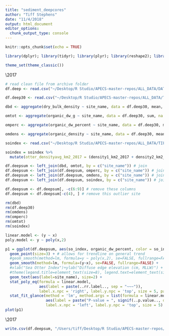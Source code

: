 ```yaml
---
title: "sediment_deepcores"
author: "Tiff Stephens"
date: "11/4/2018"
output: html_document
editor_options: 
  chunk_output_type: console
---
```


```r
knitr::opts_chunk$set(echo = TRUE)
```

```r
library(dplyr); library(tidyr); library(plyr); library(reshape2); library(lubridate); library(ggplot2); library(DT); library(leaflet); library(htmlwidgets); library(htmltools); library(shiny); library(mapview); library(sp); library(sf); library(knitr); library(cowplot); library(ggpmisc); library(DT); library(plyr); library(magick)

theme_set(theme_classic())
```




\2017 
\data
```r
# read clean file from archive folder
df.deep <- read.csv("~/Desktop/R Studio/APECS-master-repos/ALL_DATA/DATA_ARCHIVING/2017/sediment_matter_2017/sediment_matter_2017_CLEANDATA.csv", stringsAsFactors = FALSE, header = TRUE)

df.deep30 <- read.csv("~/Desktop/R Studio/APECS-master-repos/ALL_DATA/TIFF_sediment/depth_30cm.csv", stringsAsFactors = FALSE, header = TRUE)
```

```r
dbd <- aggregate(dry_bulk_density ~ site_name, data = df.deep30, mean, na.rm = TRUE) # calculate mean dry bulk density per site

omtot <- aggregate(organic_dw_g ~ site_name, data = df.deep30, sum, na.rm = TRUE) # calculate mean dry bulk density per site

omperc <- aggregate(organic_dw_percent ~ site_name, data = df.deep30, mean, na.rm = TRUE) # calculate mean dry bulk density per site

omdens <- aggregate(organic_density ~ site_name, data = df.deep30, mean, na.rm = TRUE) # calculate mean dry bulk density per site
```

```r
soindex <- read.csv("~/Desktop/R Studio/APECS-master-repos/ALL_DATA/TIFF_sediment/sea_otter_index_2017.csv", stringsAsFactors = FALSE, header = TRUE)

soindex = soindex %>% 
  mutate(otter_densityavg_km2_2017 = (density1_km2_2017 + density2_km2_2017) / 2)
```



```r
df.deepsum <- left_join(dbd, omtot, by = c("site_name")) # join
df.deepsum <- left_join(df.deepsum, omperc, by = c("site_name")) # join
df.deepsum <- left_join(df.deepsum, omdens, by = c("site_name")) # join
df.deepsum <- left_join(df.deepsum, soindex, by = c("site_name")) # join

df.deepsum <- df.deepsum[, -c(6:9)] # remove these columns
df.deepsum <- df.deepsum[-c(4), ] # remove this outlier site

rm(dbd)
rm(df.deep30)
rm(omdens)
rm(omperc)
rm(omtot)
rm(soindex)
```

```r
linear.model <- (y ~ x)
poly.model <- y ~ poly(x,2)

p1 = ggplot(df.deepsum, aes(so_index, organic_dw_percent, color = so_index)) +
  geom_point(size=3) + # allows for trendline on general trend
  #geom_smooth(method=lm, formula=y ~ poly(x,2), se=FALSE, fullrange=FALSE) +
  geom_smooth(method=lm, formula=(y~x), se=FALSE, fullrange=FALSE) +
  #xlab("Sea Otter Index")+ylab("Diffuse edge elevation (cm, MLLW)") +
  #theme(legend.title=element_text(size=8), legend.text=element_text(size=8)) +
  geom_text(aes(label=site_name), size=2) +
  stat_poly_eq(formula = linear.model, 
               aes(label = paste(..rr.label.., sep = "~~~")), 
               label.x.npc = 'right', label.y.npc = 'top', size = 5, parse = TRUE) +
  stat_fit_glance(method = 'lm', method.args = list(formula = linear.model), geom = 'text',
                  aes(label = paste("P-value = ", signif(..p.value.., digits = 3), sep = "")),
                  label.x.npc = 'left', label.y.npc = 'top', size = 5)
plot(p1)
```







\2017
\data
```r
write.csv(df.deepsum, "/Users/tiff/Desktop/R Studio/APECS-master-repos/ALL_DATA/TIFF_sediment/2017_matter_summary.csv", row.names = TRUE)
```



